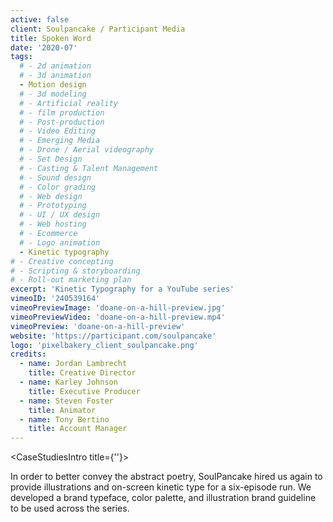```yaml
---
active: false
client: Soulpancake / Participant Media
title: Spoken Word
date: '2020-07'
tags:
  # - 2d animation
  # - 3d animation
  - Motion design
  # - 3d modeling
  # - Artificial reality
  # - film production
  # - Post-production
  # - Video Editing
  # - Emerging Media
  # - Drone / Aerial videography
  # - Set Design
  # - Casting & Talent Management
  # - Sound design
  # - Color grading
  # - Web design
  # - Prototyping
  # - UI / UX design
  # - Web hosting
  # - Ecommerce
  # - Logo animation
  - Kinetic typography
# - Creative concepting
# - Scripting & storyboarding
# - Roll-out marketing plan
excerpt: 'Kinetic Typography for a YouTube series'
vimeoID: '240539164'
vimeoPreviewImage: 'doane-on-a-hill-preview.jpg'
vimeoPreviewVideo: 'doane-on-a-hill-preview.mp4'
vimeoPreview: 'doane-on-a-hill-preview'
website: 'https://participant.com/soulpancake'
logo: 'pixelbakery_client_soulpancake.png'
credits:
  - name: Jordan Lambrecht
    title: Creative Director
  - name: Karley Johnson
    title: Executive Producer
  - name: Steven Foster
    title: Animator
  - name: Tony Bertino
    title: Account Manager
---
```


<CaseStudiesIntro title={''}>

In order to better convey the abstract poetry, SoulPancake hired us again to provide illustrations and on-screen kinetic type for a six-episode run. We developed a brand typeface, color palette, and illustration brand guideline to be used across the series.

</CaseStudiesIntro>
